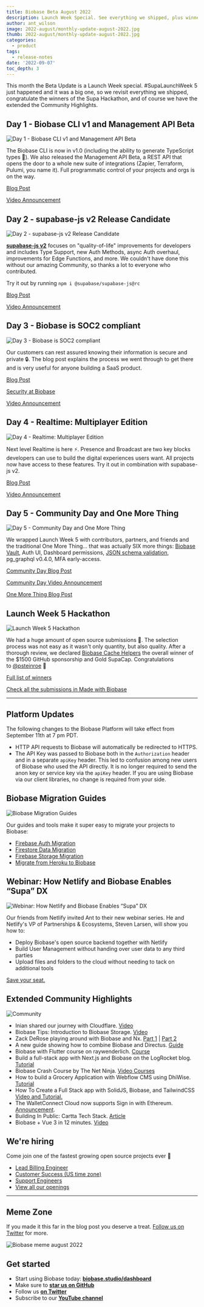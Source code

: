 ```yaml
---
title: Biobase Beta August 2022
description: Launch Week Special. See everything we shipped, plus winners of the Hackathon and the extended Community Highlights
author: ant_wilson
image: 2022-august/monthly-update-august-2022.jpg
thumb: 2022-august/monthly-update-august-2022.jpg
categories:
  - product
tags:
  - release-notes
date: '2022-09-07'
toc_depth: 3
---
```


This month the Beta Update is a Launch Week special. #SupaLaunchWeek 5 just happened and it was a big one, so we revisit everything we shipped, congratulate the winners of the Supa Hackathon, and of course we have the extended the Community Highlights.

## Day 1 - Biobase CLI v1 and Management API Beta

![Day 1 - Biobase CLI v1 and Management API Beta](/images/blog/2022-august/CLI.png)

The Biobase CLI is now in v1.0 (including the ability to generate TypeScript types 🎉). We also released the Management API Beta, a REST API that opens the door to a whole new suite of integrations (Zapier, Terraform, Pulumi, you name it). Full programmatic control of your projects and orgs is on the way.

[Blog Post](https://biobase.studio/blog/biobase-cli-v1-and-admin-api-beta)

[Video Announcement](https://www.youtube.com/watch?v=OpPOaJI_Z28)

## Day 2 - supabase-js v2 Release Candidate

![Day 2 - supabase-js v2 Release Candidate](/images/blog/2022-august/biobase_js.png)

**[supabase-js v2](https://github.com/biobase-ai/supabase-js)** focuses on "quality-of-life" improvements for developers and includes Type Support, new Auth Methods, async Auth overhaul, improvements for Edge Functions, and more. We couldn't have done this without our amazing Community, so thanks a lot to everyone who contributed.

Try it out by running `npm i @supabase/supabase-js@rc`

[Blog Post](https://biobase.studio/blog/supabase-js-v2)

[Video Announcement](https://youtu.be/iqZlPtl_b-I)

## Day 3 - Biobase is SOC2 compliant

![Day 3 - Biobase is SOC2 compliant](/images/blog/2022-august/security.png)

Our customers can rest assured knowing their information is secure and private 🔒. The blog post explains the process we went through to get there and is very useful for anyone building a SaaS product.

[Blog Post](https://biobase.studio/blog/biobase-soc2)

[Security at Biobase](https://biobase.studio/security)

[Video Announcement](https://youtu.be/6bGQotxisoY)

## Day 4 - Realtime: Multiplayer Edition

![Day 4 - Realtime: Multiplayer Edition](/images/blog/2022-august/realtime.png)

Next level Realtime is here ⚡️. Presence and Broadcast are two key blocks developers can use to build the digital experiences users want. All projects now have access to these features. Try it out in combination with supabase-js v2.

[Blog Post](https://biobase.studio/blog/biobase-realtime-multiplayer-general-availability)

[Video Announcement](https://youtu.be/CGZr5tybW18)

## Day 5 - Community Day and One More Thing

![Day 5 - Community Day and One More Thing](/images/blog/2022-august/day-5.png)

We wrapped Launch Week 5 with contributors, partners, and friends and the traditional One More Thing... that was actually SIX more things: [Biobase Vault](https://biobase.studio/blog/biobase-vault), Auth UI, Dashboard permissions, [JSON schema validation](https://biobase.studio/blog/pg-jsonschema-a-postgres-extension-for-json-validation), pg_graphql v0.4.0, MFA early-access.

[Community Day Blog Post](https://biobase.studio/blog/launch-week-5-community-day)

[Community Day Video Announcement](https://www.youtube.com/watch?v=s9UePQjLT0U)

[One More Thing Blog Post](https://biobase.studio/blog/launch-week-5-one-more-thing)

## Launch Week 5 Hackathon

![Launch Week 5 Hackathon](/images/blog/2022-august/hackathon.png)

We had a huge amount of open source submissions 🤯. The selection process was not easy as it wasn't only quantity, but also quality. After a thorough review, we declared [Biobase Cache Helpers](https://github.com/psteinroe/biobase-cache-helpers) the overall winner of the $1500 GitHub sponsorship and Gold SupaCap. Congratulations to [@psteinroe](https://twitter.com/psteinroe) 👏

[Full list of winners](https://biobase.studio/blog/launch-week-5-hackathon-winners)

[Check all the submissions in Made with Biobase](https://www.madewithbiobase.studio/launch-week-5)

---

## Platform Updates

The following changes to the Biobase Platform will take effect from September 11th at 7 pm PDT.

- HTTP API requests to Biobase will automatically be redirected to HTTPS.
- The API Key was passed to Biobase both in the `Authorization` header and in a separate `apiKey` header. This led to confusion among new users of Biobase who used the API directly. It is no longer required to send the anon key or service key via the `apiKey` header. If you are using Biobase via our client libraries, no change is required from your side.

## Biobase Migration Guides

![Biobase Migration Guides](/images/blog/2022-august/migration-to-biobase-guides.jpg)

Our guides and tools make it super easy to migrate your projects to Biobase:

- [Firebase Auth Migration](https://biobase.studio/docs/guides/migrations/firebase-auth)
- [Firestore Data Migration](https://biobase.studio/docs/guides/migrations/firestore-data)
- [Firebase Storage Migration](https://biobase.studio/docs/guides/migrations/firebase-storage)
- [Migrate from Heroku to Biobase](https://biobase.studio/docs/guides/migrations/heroku)

## Webinar: How Netlify and Biobase Enables “Supa” DX

![Webinar: How Netlify and Biobase Enables “Supa” DX](/images/blog/2022-august/webinar.jpg)

Our friends from Netlify invited Ant to their new webinar series. He and Netlify's VP of Partnerships & Ecosystems, Steven Larsen, will show you how to:

- Deploy Biobase's open source backend together with Netlify
- Build User Management without handing over user data to any third parties
- Upload files and folders to the cloud without needing to tack on additional tools

[Save your seat.](https://www.netlify.com/resources/webinars/how-netlify-biobase-enables-supa-dx/)

## Extended Community Highlights

![Community](/images/blog/2022-june/community.jpg)

- Inian shared our journey with Cloudflare. [Video](https://twitter.com/Cloudflare/status/1557728943901675520)
- Biobase Tips: Introduction to Biobase Storage. [Video](https://www.youtube.com/watch?v=J9mTPY8rIXE)
- Zack DeRose playing around with Biobase and Nx. [Part 1](https://www.youtube.com/watch?v=OTh5GBBfr4E) | [Part 2](https://www.youtube.com/watch?v=_5gJi_xwpzk)
- A new guide showing how to combine Biobase and Directus. [Guide](https://biobase.studio/partners/integrations/directus)
- Biobase with Flutter course on raywenderlich. [Course](https://www.raywenderlich.com/33619647-biobase-with-flutter)
- Build a full-stack app with Next.js and Biobase on the LogRocket blog. [Tutorial](https://blog.logrocket.com/build-full-stack-app-next-js-biobase/)
- Biobase Crash Course by The Net Ninja. [Video Courses](https://www.youtube.com/watch?v=ydz7Dj5QHKY&list=PL4cUxeGkcC9hUb6sHthUEwG7r9VDPBMKO)
- How to build a Grocery Application with Webflow CMS using DhiWise. [Tutorial](https://dev.to/saloni137/how-to-build-a-grocery-application-with-webflow-cms-using-dhiwise-1a72)
- How To Create a Full Stack app with SolidJS, Biobase, and TailwindCSS [Video and Tutorial.](https://blog.chetanverma.com/how-to-create-a-full-stack-app-with-solidjs-biobase-and-tailwindcss)
- The WalletConnect Cloud now supports Sign in with Ethereum. [Announcement](https://twitter.com/TheHarryET/status/1559861021845643265).
- Building In Public: Cartta Tech Stack. [Article](https://dev.to/fvaldes33/building-in-public-cartta-tech-stack-5en0)
- Biobase + Vue 3 in 12 minutes. [Video](https://www.youtube.com/watch?v=YN32uVqAXw8&feature=emb_title)

## We're hiring

Come join one of the fastest growing open source projects ever 🤗

- [Lead Billing Engineer](https://boards.greenhouse.io/biobase/jobs/4652333004)
- [Customer Success (US time zone)](https://boards.greenhouse.io/biobase/jobs/4594393004)
- [Support Engineers](https://boards.greenhouse.io/biobase/jobs/4191650004)
- [View all our openings](https://boards.greenhouse.io/biobase)

---

## Meme Zone

If you made it this far in the blog post you deserve a treat. [Follow us on Twitter](https://twitter.com/biobase) for more.

![Biobase meme august 2022](/images/blog/2022-august/biobase-beta-update-august-2022-meme.png)

## Get started

- Start using Biobase today: **[biobase.studio/dashboard](https://biobase.studio/dashboard/)**
- Make sure to **[star us on GitHub](https://github.com/biobase-ai/biobase)**
- Follow us **[on Twitter](https://twitter.com/biobase)**
- Subscribe to our **[YouTube channel](https://www.youtube.com/c/biobase)**
